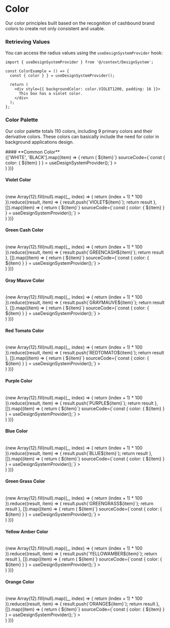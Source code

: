 




<link rel="preconnect" href="https://fonts.googleapis.com" />
<link rel="preconnect" href="https://fonts.gstatic.com" crossorigin />
<link href="https://fonts.googleapis.com/css2?family=Poppins:ital,wght@0,400;0,500;0,600;1,400;1,500;1,600&display=swap" rel="stylesheet" />
<link href="./assets/fonts/cashbound-icon/style.css" rel="stylesheet" />
 
<Meta title="Token/Colors" />

# Color

Our color principles built based on the recognition of cashbound brand colors to create not only consistent and usable.

### Retrieving Values
You can access the radius values using the `useDesignSystemProvider` hook:

```tsx
import { useDesignSystemProvider } from '@/context/DesignSystem';

const ColorExample = () => {
  const { color } } = useDesignSystemProvider();

  return (
    <div style={{ backgroundColor: color.VIOLET1200, padding: 16 }}>
      This box has a violet color.
    </div>
  );
};
```

### Color Palette
Our color palette totals 110 colors, including 9 primary colors and their derivative colors.
These colors can basically include the need for color in background applications design.

<DesignSystemProvider>
  #### **Common Color**
  <br />

   <Grid gap={24}>
    {['WHITE', 'BLACK'].map((item) => {
      return (
        <Grid.Item col={2} key={item}>
          <CardShowcaseUI
            label={`<strong>${item}</strong>`}
            sourceCode={`const { color: { ${item} } } = useDesignSystemProvider();`}
          >
            <section style={{ width: 100, height: 100 }}>
              <Card
                shadow='xl'
                radius='md'
                background={`${item}`}
                padding="48px"
              />
            </section>
          </CardShowcaseUI>
        </Grid.Item>
      )
    })}
  </Grid>

  #### **Violet Color**
  <br />

   <Grid gap={24}>
    {new Array(12).fill(null).map((_, index) => {
      return (index + 1) * 100
    }).reduce((result, item) => {
      result.push(`VIOLET${item}`);
      return result
    }, []).map((item) => {
      return (
        <Grid.Item col={2} key={item}>
          <CardShowcaseUI
            label={`<strong>${item}</strong>`}
            sourceCode={`const { color: { ${item} } } = useDesignSystemProvider();`}
          >
            <section style={{ width: 100, height: 100 }}>
              <Card
                shadow='xl'
                radius='md'
                background={`${DEFAULT_COLOR[item]}`}
                padding="48px"
              />
            </section>
          </CardShowcaseUI>
        </Grid.Item>
      )
    })}
  </Grid>

  #### **Green Cash Color**
  <br />

   <Grid gap={24}>
    {new Array(12).fill(null).map((_, index) => {
      return (index + 1) * 100
    }).reduce((result, item) => {
      result.push(`GREENCASH${item}`);
      return result
    }, []).map((item) => {
      return (
        <Grid.Item col={2} key={item}>
          <CardShowcaseUI
            label={`<strong>${item}</strong>`}
            sourceCode={`const { color: { ${item} } } = useDesignSystemProvider();`}
          >
            <section style={{ width: 100, height: 100 }}>
              <Card
                shadow='xl'
                radius='md'
                background={`${DEFAULT_COLOR[item]}`}
                padding="48px"
              />
            </section>
          </CardShowcaseUI>
        </Grid.Item>
      )
    })}
  </Grid>

  #### **Gray Mauve Color**
  <br />

   <Grid gap={24}>
    {new Array(12).fill(null).map((_, index) => {
      return (index + 1) * 100
    }).reduce((result, item) => {
      result.push(`GRAYMAUVE${item}`);
      return result
    }, []).map((item) => {
      return (
        <Grid.Item col={2} key={item}>
          <CardShowcaseUI
            label={`<strong>${item}</strong>`}
            sourceCode={`const { color: { ${item} } } = useDesignSystemProvider();`}
          >
            <section style={{ width: 100, height: 100 }}>
              <Card
                shadow='xl'
                radius='md'
                background={`${DEFAULT_COLOR[item]}`}
                padding="48px"
              />
            </section>
          </CardShowcaseUI>
        </Grid.Item>
      )
    })}
  </Grid>

  #### **Red Tomato Color**
  <br />

   <Grid gap={24}>
    {new Array(12).fill(null).map((_, index) => {
      return (index + 1) * 100
    }).reduce((result, item) => {
      result.push(`REDTOMATO${item}`);
      return result
    }, []).map((item) => {
      return (
        <Grid.Item col={2} key={item}>
          <CardShowcaseUI
            label={`<strong>${item}</strong>`}
            sourceCode={`const { color: { ${item} } } = useDesignSystemProvider();`}
          >
            <section style={{ width: 100, height: 100 }}>
              <Card
                shadow='xl'
                radius='md'
                background={`${DEFAULT_COLOR[item]}`}
                padding="48px"
              />
            </section>
          </CardShowcaseUI>
        </Grid.Item>
      )
    })}
  </Grid>

  #### **Purple Color**
  <br />

   <Grid gap={24}>
    {new Array(12).fill(null).map((_, index) => {
      return (index + 1) * 100
    }).reduce((result, item) => {
      result.push(`PURPLE${item}`);
      return result
    }, []).map((item) => {
      return (
        <Grid.Item col={2} key={item}>
          <CardShowcaseUI
            label={`<strong>${item}</strong>`}
            sourceCode={`const { color: { ${item} } } = useDesignSystemProvider();`}
          >
            <section style={{ width: 100, height: 100 }}>
              <Card
                shadow='xl'
                radius='md'
                background={`${DEFAULT_COLOR[item]}`}
                padding="48px"
              />
            </section>
          </CardShowcaseUI>
        </Grid.Item>
      )
    })}
  </Grid>

  #### **Blue Color**
  <br />

   <Grid gap={24}>
    {new Array(12).fill(null).map((_, index) => {
      return (index + 1) * 100
    }).reduce((result, item) => {
      result.push(`BLUE${item}`);
      return result
    }, []).map((item) => {
      return (
        <Grid.Item col={2} key={item}>
          <CardShowcaseUI
            label={`<strong>${item}</strong>`}
            sourceCode={`const { color: { ${item} } } = useDesignSystemProvider();`}
          >
            <section style={{ width: 100, height: 100 }}>
              <Card
                shadow='xl'
                radius='md'
                background={`${DEFAULT_COLOR[item]}`}
                padding="48px"
              />
            </section>
          </CardShowcaseUI>
        </Grid.Item>
      )
    })}
  </Grid>

  #### **Green Grass Color**
  <br />

   <Grid gap={24}>
    {new Array(12).fill(null).map((_, index) => {
      return (index + 1) * 100
    }).reduce((result, item) => {
      result.push(`GREENGRASS${item}`);
      return result
    }, []).map((item) => {
      return (
        <Grid.Item col={2} key={item}>
          <CardShowcaseUI
            label={`<strong>${item}</strong>`}
            sourceCode={`const { color: { ${item} } } = useDesignSystemProvider();`}
          >
            <section style={{ width: 100, height: 100 }}>
              <Card
                shadow='xl'
                radius='md'
                background={`${DEFAULT_COLOR[item]}`}
                padding="48px"
              />
            </section>
          </CardShowcaseUI>
        </Grid.Item>
      )
    })}
  </Grid>

  #### **Yellow Amber Color**
  <br />

   <Grid gap={24}>
    {new Array(12).fill(null).map((_, index) => {
      return (index + 1) * 100
    }).reduce((result, item) => {
      result.push(`YELLOWAMBER${item}`);
      return result
    }, []).map((item) => {
      return (
        <Grid.Item col={2} key={item}>
          <CardShowcaseUI
            label={`<strong>${item}</strong>`}
            sourceCode={`const { color: { ${item} } } = useDesignSystemProvider();`}
          >
            <section style={{ width: 100, height: 100 }}>
              <Card
                shadow='xl'
                radius='md'
                background={`${DEFAULT_COLOR[item]}`}
                padding="48px"
              />
            </section>
          </CardShowcaseUI>
        </Grid.Item>
      )
    })}
  </Grid>

  #### **Orange Color**
  <br />

   <Grid gap={24}>
    {new Array(12).fill(null).map((_, index) => {
      return (index + 1) * 100
    }).reduce((result, item) => {
      result.push(`ORANGE${item}`);
      return result
    }, []).map((item) => {
      return (
        <Grid.Item col={2} key={item}>
          <CardShowcaseUI
            label={`<strong>${item}</strong>`}
            sourceCode={`const { color: { ${item} } } = useDesignSystemProvider();`}
          >
            <section style={{ width: 100, height: 100 }}>
              <Card
                shadow='xl'
                radius='md'
                background={`${DEFAULT_COLOR[item]}`}
                padding="48px"
              />
            </section>
          </CardShowcaseUI>
        </Grid.Item>
      )
    })}
  </Grid>
</DesignSystemProvider>
